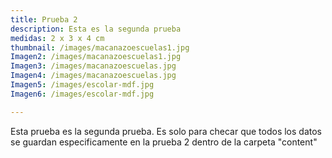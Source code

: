 ```yaml
---
title: Prueba 2
description: Esta es la segunda prueba
medidas: 2 x 3 x 4 cm
thumbnail: /images/macanazoescuelas1.jpg
Imagen2: /images/macanazoescuelas1.jpg
Imagen3: /images/macanazoescuelas.jpg
Imagen4: /images/macanazoescuelas.jpg
Imagen5: /images/escolar-mdf.jpg
Imagen6: /images/escolar-mdf.jpg

---
```

E﻿sta prueba es la segunda prueba. Es solo para checar que todos los datos se guardan especificamente en la prueba 2 dentro de la carpeta "content"
